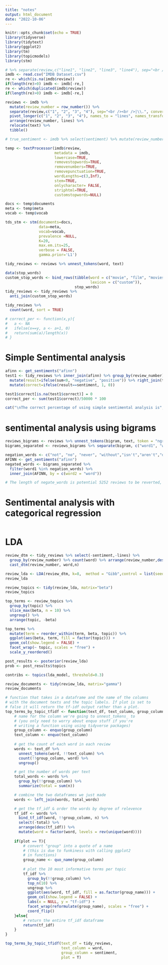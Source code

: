 ```yaml
---
title: "notes"
output: html_document
date: "2022-10-06"
---
```


```r
knitr::opts_chunk$set(echo = TRUE)
library(tidyverse)
library(tidytext)
library(ggplot2)
library(tm)
library(topicmodels)
library(stm)
```

```r
# %>% separate(review,c("line1", "line2", "line3", "line4"), sep="<br /><br />") %>% unite(review, c("line1", "line2", "line3", "line4"), sep = " ", na.rm = TRUE)
imdb <- read.csv("IMDB Dataset.csv")
re <- which(is.na(imdb$review))
if(length(re)>0) imdb <- imdb[-re,]
re <- which(duplicated(imdb$review))
if(length(re)>0) imdb <- imdb[-re,]

reviews <- imdb %>% 
  mutate(review_number = row_number()) %>%
  separate(review,c("1", "2", "3", "4"), sep="<br /><br />|\\.", convert = TRUE) %>% 
  pivot_longer(c("1", "2", "3", "4"), names_to = "lines", names_transform = list(lines = as.integer), values_to = "text") %>%
  arrange(review_number, lines) %>%
  relocate(text) %>%
  tibble()

# true_sentiment <- imdb %>% select(sentiment) %>% mutate(review_number = row_number()) %>% tibble()

```
```r
temp <- textProcessor(imdb$review, 
                      metadata = imdb,  
                      lowercase=TRUE, 
                      removestopwords=TRUE, 
                      removenumbers=TRUE,  
                      removepunctuation=TRUE, 
                      wordLengths=c(3,Inf),
                      stem=TRUE,
                      onlycharacter= FALSE, 
                      striphtml=TRUE, 
                      customstopwords=NULL)


```
```r
docs <- temp$documents 
meta <- temp$meta 
vocab <- temp$vocab 

tds_stm <- stm(documents=docs, 
               data=meta,
               vocab=vocab, 
               prevalence =NULL,
               K=20,
               max.em.its=25,
               verbose = FALSE,
               gamma.prior='L1')
```

```r
tidy_reviews <- reviews %>% unnest_tokens(word, text) 

```

```r
data(stop_words)
custom_stop_words <- bind_rows(tibble(word = c("movie", "film", "movies", "time","story","plot","films","director","watch","characters", "watching","watched", "scenes", "tv","scene", "actors", "series", "lot", 'bad','people','version', '10', "dvd"),  
                                      lexicon = c("custom")), 
                               stop_words)
tidy_reviews <- tidy_reviews %>%
  anti_join(custom_stop_words)
```
```r
tidy_reviews %>%
  count(word, sort = TRUE)
```

```r
# correct_per <- function(x,y){
#   a <- NA
#   ifelse(x==y, a <- a+1, 0)
#   return(sum(a)/length(x))
# }
```

# Simple Sentimental analysis 

```r
afinn <- get_sentiments("afinn")
test1 <- tidy_reviews %>% inner_join(afinn) %>% group_by(review_number) %>% summarise(sum=sum(value)) %>% 
  mutate(result=ifelse(sum<0, "negative", "positive")) %>% right_join(true_sentiment) %>%
  mutate(correct=ifelse(result==sentiment, 1, 0))

test1$correct[is.na(test1$correct)] = 0
correct_per <- sum(test1$correct)/50000 * 100

cat("\nThe correct percentage of using simple sentimental analysis is", correct_per)
```

# sentimental analysis using bigrams

```r
reviews_bigrams <- reviews %>% unnest_tokens(bigram, text, token = "ngrams", n = 2) 
bigrams_separated <- reviews_bigrams %>% separate(bigram, c("word1", "word2"), sep = " ")

```
```r
negation_words <- c("not", "no", "never", "without","isn't","aren't","doesn't","don't","can't", "cannot", "won't")
AFINN <- get_sentiments("afinn")
negated_words <- bigrams_separated %>%
  filter(word1 %in% negation_words) %>%
  inner_join(AFINN, by = c(word2 = "word")) 

# The length of negate_words is potential 5252 reviews to be reverted, which is potentially a maximum correct percentage increase of around 10%.
```

# Sentimental analysis with categorical regression

```r


```


# LDA 

```r
review_dtm <- tidy_reviews %>% select(-sentiment,-lines) %>% 
  group_by(review_number) %>% count(word) %>% arrange(review_number,desc(n)) %>%
  cast_dtm(review_number, word,n)

```

```r
review_lda <- LDA(review_dtm, k=8,  method = "Gibb",control = list(seed = 1234))
review_lda
```

```r
review_topics <- tidy(review_lda, matrix="beta")
review_topics
```

```r
top_terms <- review_topics %>%
  group_by(topic) %>%
  slice_max(beta, n = 10) %>% 
  ungroup() %>%
  arrange(topic, -beta)
```

```r

top_terms %>%
  mutate(term = reorder_within(term, beta, topic)) %>%
  ggplot(aes(beta, term, fill = factor(topic))) +
  geom_col(show.legend = FALSE) +
  facet_wrap(~ topic, scales = "free") +
  scale_y_reordered()

```
```r
post_results <- posterior(review_lda)
prob <- post_results$topics
```

```r
contribs <- topics(lda_model, threshold=0.3)
```

```r
review_documents <- tidy(review_lda, matrix="gamma")
review_documents
```


```r



# function that takes in a dataframe and the name of the columns
# with the document texts and the topic labels. If plot is set to
# false it will return the tf-idf output rather than a plot.
top_terms_by_topic_tfidf <- function(text_df, text_column, group_column, plot = T){
    # name for the column we're going to unnest_tokens_ to
    # (you only need to worry about enquo stuff if you're
    # writing a function using using tidyverse packages)
    group_column <- enquo(group_column)
    text_column <- enquo(text_column)
    
    # get the count of each word in each review
    words <- text_df %>%
      unnest_tokens(word, !!text_column) %>%
      count(!!group_column, word) %>% 
      ungroup()

    # get the number of words per text
    total_words <- words %>% 
      group_by(!!group_column) %>% 
      summarize(total = sum(n))

    # combine the two dataframes we just made
    words <- left_join(words, total_words)

    # get the tf_idf & order the words by degree of relevence
    tf_idf <- words %>%
      bind_tf_idf(word, !!group_column, n) %>%
      select(-total) %>%
      arrange(desc(tf_idf)) %>%
      mutate(word = factor(word, levels = rev(unique(word))))
    
    if(plot == T){
        # convert "group" into a quote of a name
        # (this is due to funkiness with calling ggplot2
        # in functions)
        group_name <- quo_name(group_column)
        
        # plot the 10 most informative terms per topic
        tf_idf %>% 
          group_by(!!group_column) %>% 
          top_n(10) %>% 
          ungroup %>%
          ggplot(aes(word, tf_idf, fill = as.factor(group_name))) +
          geom_col(show.legend = FALSE) +
          labs(x = NULL, y = "tf-idf") +
          facet_wrap(reformulate(group_name), scales = "free") +
          coord_flip()
    }else{
        # return the entire tf_idf dataframe
        return(tf_idf)
    }
}
```

```r
top_terms_by_topic_tfidf(text_df = tidy_reviews, 
                         text_column = word,
                         group_column = sentiment,
                         plot = T)
```







